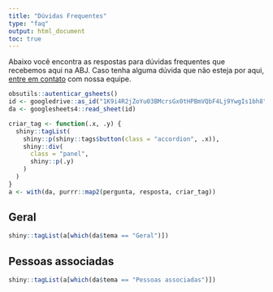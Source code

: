 ```yaml
---
title: "Dúvidas Frequentes"
type: "faq"
output: html_document
toc: true
---
```


<!-- FAQ -->

Abaixo você encontra as respostas para dúvidas frequentes que recebemos aqui na ABJ. Caso tenha alguma dúvida que não esteja por aqui, [entre em contato](/contato) com nossa equipe.

```r
obsutils::autenticar_gsheets()
id <- googledrive::as_id("1K9i4R2jZoYu03BMcrsGx0tHPBmVQbF4Lj9YwgIs1bh8")
da <- googlesheets4::read_sheet(id)

criar_tag <- function(.x, .y) {
  shiny::tagList(
    shiny::p(shiny::tags$button(class = "accordion", .x)),
    shiny::div(
      class = "panel", 
      shiny::p(.y)
    )
  )
}
a <- with(da, purrr::map2(pergunta, resposta, criar_tag))
```

<h2>Geral</h2>


```r
shiny::tagList(a[which(da$tema == "Geral")])
```

<h2>Pessoas associadas</h2>

```r
shiny::tagList(a[which(da$tema == "Pessoas associadas")])
```
